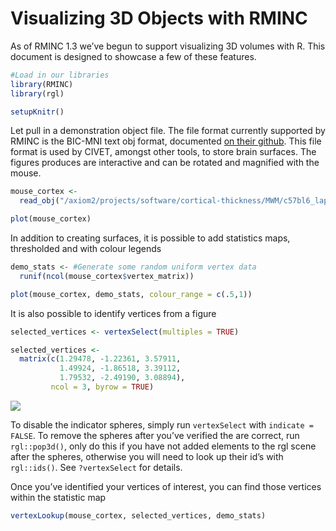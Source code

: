 Visualizing 3D Objects with RMINC
==================================

As of RMINC 1.3 we've begun to support visualizing 3D volumes with R. 
This document is designed to showcase a few of these features.

```R
#Load in our libraries
library(RMINC)
library(rgl)
```
```R
setupKnitr()
```

Let pull in a demonstration object file. The file format currently supported by RMINC is the BIC-MNI text obj format, documented [on their github](https://github.com/BIC-MNI/bicpl/Documentation). This file format is used by CIVET, amongst other tools, to store brain surfaces. The figures produces are interactive and can be rotated and magnified with the mouse.

```R
mouse_cortex <- 
  read_obj("/axiom2/projects/software/cortical-thickness/MWM/c57bl6_laplacian_grid_full_surface_simplified.obj")

plot(mouse_cortex)
```

In addition to creating surfaces, it is possible to add statistics maps, thresholded and with colour legends

```R
demo_stats <- #Generate some random uniform vertex data
  runif(ncol(mouse_cortex$vertex_matrix))

plot(mouse_cortex, demo_stats, colour_range = c(.5,1))
```

It is also possible to identify vertices from a figure

```R
selected_vertices <- vertexSelect(multiples = TRUE)
```
```R
selected_vertices <- 
  matrix(c(1.29478, -1.22361, 3.57911,
           1.49924, -1.86518, 3.39112,
           1.79532, -2.49190, 3.08894), 
         ncol = 3, byrow = TRUE)
```

![](RMINC_rgl_data/selected_vertices.png)

To disable the indicator spheres, simply run `vertexSelect` with `indicate = FALSE`. To remove the spheres after you've verified the are correct, run `rgl::pop3d()`, only do this if you have not added elements to the rgl scene after the spheres, otherwise you will need to look up their id's with `rgl::ids()`. See `?vertexSelect` for details.

Once you've identified your vertices of interest, you can find those vertices within the statistic map

```R
vertexLookup(mouse_cortex, selected_vertices, demo_stats)
```


